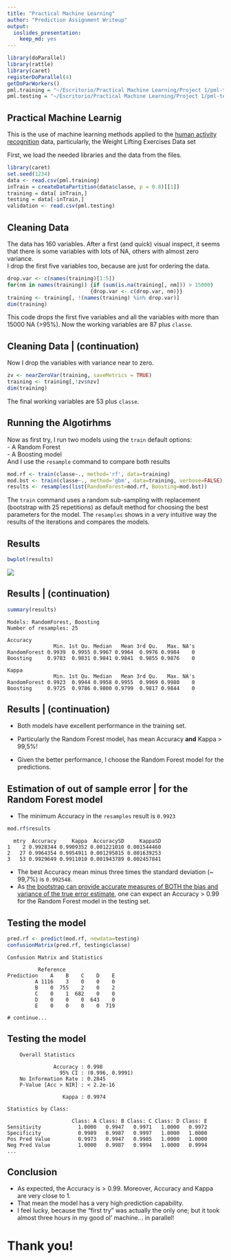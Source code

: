 ```yaml
---
title: "Practical Machine Learning"
author: "Prediction Assignment Writeup"
output:
  ioslides_presentation:
    keep_md: yes
---
```

```r
library(doParallel)
library(rattle)
library(caret)
registerDoParallel(4)
getDoParWorkers()
pml.training = "~/Escritorio/Practical Machine Learning/Project 1/pml-training.csv"
pml.testing = "~/Escritorio/Practical Machine Learning/Project 1/pml-testing.csv"
```

## Practical Machine Learnig

This is the use of machine learning methods applied to the [human activity recognition](http://groupware.les.inf.puc-rio.br/har) data, particularly, the Weight Lifting Exercises Data set

First, we load the needed libraries and the data from the files.
```r
library(caret)
set.seed(1234)
data <- read.csv(pml.training)
inTrain = createDataPartition(data$classe, p = 0.8)[[1]]
training = data[ inTrain,]
testing = data[-inTrain,]
validation <- read.csv(pml.testing)
```

## Cleaning Data 
The data has 160 variables. 
After a first (and quick) visual inspect, it seems that there is some variables with lots of NA, others with almost zero variance.  
I drop the first five variables too, because are just for ordering the data.
```r
drop.var <- c(names(training)[1:5])
for(nm in names(training)) {if (sum(is.na(training[, nm])) > 15000)  
                           {drop.var <- c(drop.var, nm)}}
training <- training[, !(names(training) %in% drop.var)]
dim(training)
```
This code drops the first five variables and all the variables with more than 15000 NA (>95%). Now the working variables are 87 plus ```classe```.

## Cleaning Data | (continuation)
Now I drop the variables with variance near to zero.
```r
zv <- nearZeroVar(training, saveMetrics = TRUE)
training <- training[,!zv$nzv]
dim(training)
```
The final working variables are 53 plus ```classe```.

## Running the Algotirhms
Now as first try, I run two models using the ```train``` default options:  
- A Random Forest  
- A Boosting model  
And I use the ```resample``` command to compare both results
```r
mod.rf <- train(classe~., method='rf', data=training)
mod.bst <- train(classe~., method='gbm', data=training, verbose=FALSE)
results <- resamples(list(RandomForest=mod.rf, Boosting=mod.bst))
```
The ```train``` command uses a random sub-sampling with replacement (bootstrap with 25 repetitions) as default method for choosing the best parameters for the model.
The ```resamples``` shows in a very intuitive way the results of the iterations and compares the models.

## Results
```r
bwplot(results)
```
![](Rplot12.png)

## Results | (continuation)
```r
summary(results)
```
```
Models: RandomForest, Boosting 
Number of resamples: 25 

Accuracy 
               Min. 1st Qu. Median   Mean 3rd Qu.   Max. NA's
RandomForest 0.9939  0.9955 0.9967 0.9964  0.9976 0.9984    0
Boosting     0.9783  0.9831 0.9841 0.9841  0.9855 0.9876    0

Kappa 
               Min. 1st Qu. Median   Mean 3rd Qu.   Max. NA's
RandomForest 0.9923  0.9944 0.9958 0.9955  0.9969 0.9980    0
Boosting     0.9725  0.9786 0.9800 0.9799  0.9817 0.9844    0
```

## Results | (continuation)
- Both models have excellent performance in the training set.  
  
- Particularly the Random Forest model, has mean Accuracy **and** Kappa > 99,5%!  
  
- Given the better performance, I choose the Random Forest model for the predictions.

## Estimation of out of sample error | for the Random Forest model
- The minimum Accuracy in the ```resamples``` result is ```0.9923```
```r
mod.rf$results
```
```
  mtry  Accuracy     Kappa  AccuracySD     KappaSD
1    2 0.9928344 0.9909352 0.001221010 0.001544460
2   27 0.9964354 0.9954911 0.001295815 0.001639253
3   53 0.9929649 0.9911010 0.001943789 0.002457841
```
- The best Accuracy mean minus three times the standard deviation (~ 99,7%) is ```0.992548```.
- As [the bootstrap can provide accurate measures of BOTH the bias and variance of the true error estimate](http://research.cs.tamu.edu/prism/lectures/pr/pr_l13.pdf), one can expect an Accuracy > 0.99 for the Random Forest model in the testing set. 

## Testing the model

```r
pred.rf <- predict(mod.rf, newdata=testing)
confusionMatrix(pred.rf, testing$classe)
```

```
Confusion Matrix and Statistics

          Reference
Prediction    A    B    C    D    E
         A 1116    3    0    0    0
         B    0  755    2    0    2
         C    0    1  682    0    0
         D    0    0    0  643    0
         E    0    0    0    0  719
  
# continue...
```

## Testing the model
```
    Overall Statistics
                                         
               Accuracy : 0.998          
                 95% CI : (0.996, 0.9991)
    No Information Rate : 0.2845         
    P-Value [Acc > NIR] : < 2.2e-16      
                                         
                  Kappa : 0.9974    
  
Statistics by Class:

                     Class: A Class: B Class: C Class: D Class: E
Sensitivity            1.0000   0.9947   0.9971   1.0000   0.9972
Specificity            0.9989   0.9987   0.9997   1.0000   1.0000
Pos Pred Value         0.9973   0.9947   0.9985   1.0000   1.0000
Neg Pred Value         1.0000   0.9987   0.9994   1.0000   0.9994
...
```

## Conclusion
- As expected, the Accuracy is > 0.99. Moreover, Accuracy and Kappa are very close to 1.  
- That mean the model has a very high prediction capability. 
- I feel lucky, because the "first try" was actually the only one; but it took almost three hours in my good ol' machine... in parallel!

# Thank you!